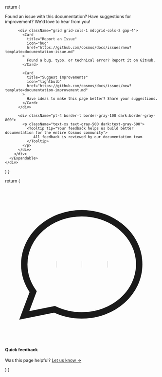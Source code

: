   return (
    <div className="mt-12 pt-8 border-t border-gray-200 dark:border-gray-700">
      <Expandable title=" Help improve this page" icon="message-circle">
        <div className="space-y-4">
          <p className="text-sm text-gray-600 dark:text-gray-400">
            Found an issue with this documentation? Have suggestions for improvement?
            We'd love to hear from you!
          </p>

          <div className="grid grid-cols-1 md:grid-cols-2 gap-4">
            <Card
              title="Report an Issue"
              icon="bug"
              href="https://github.com/cosmos/docs/issues/new?template=documentation-issue.md"
            >
              Found a bug, typo, or technical error? Report it on GitHub.
            </Card>

            <Card
              title="Suggest Improvements"
              icon="lightbulb"
              href="https://github.com/cosmos/docs/issues/new?template=documentation-improvement.md"
            >
              Have ideas to make this page better? Share your suggestions.
            </Card>
          </div>

          <div className="pt-4 border-t border-gray-100 dark:border-gray-800">
            <p className="text-xs text-gray-500 dark:text-gray-500">
              <Tooltip tip="Your feedback helps us build better documentation for the entire Cosmos community">
                 All feedback is reviewed by our documentation team
              </Tooltip>
            </p>
          </div>
        </div>
      </Expandable>
    </div>
  )
}

  return (
    <div className="mt-8 p-4 bg-blue-50 dark:bg-blue-900/20 rounded-lg border border-blue-200 dark:border-blue-800">
      <div className="flex items-start space-x-3">
        <div className="flex-shrink-0">
          <svg className="w-5 h-5 text-blue-600 dark:text-blue-400" fill="none" stroke="currentColor" viewBox="0 0 24 24">
            <path strokeLinecap="round" strokeLinejoin="round" strokeWidth={2} d="M8 12h.01M12 12h.01M16 12h.01M21 12c0 4.418-4.03 8-9 8a9.863 9.863 0 01-4.255-.949L3 20l1.395-3.72C3.512 15.042 3 13.574 3 12c0-4.418 4.03-8 9-8s9 3.582 9 8z" />
          </svg>
        </div>
        <div className="flex-1">
          <h4 className="text-sm font-medium text-blue-900 dark:text-blue-100">
            Quick feedback
          </h4>
          <p className="text-sm text-blue-700 dark:text-blue-300 mt-1">
            Was this page helpful?
            <a href="https://github.com/cosmos/docs/issues/new" className="underline hover:no-underline ml-1">
              Let us know →
            </a>
          </p>
        </div>
      </div>
    </div>
  )
}